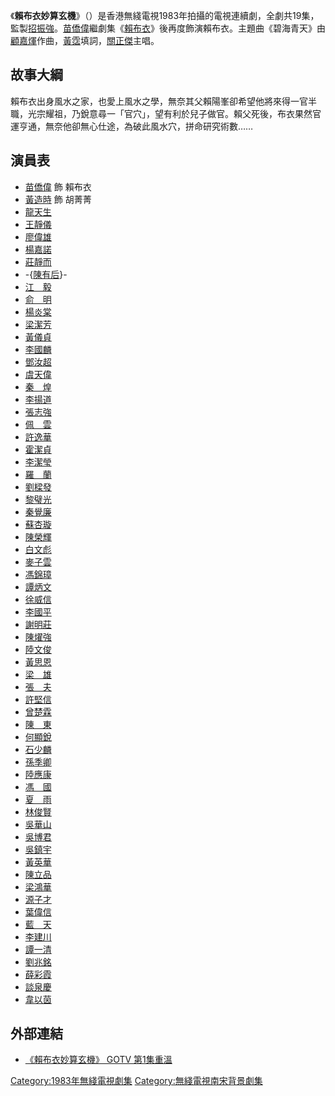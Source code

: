 {{無綫劇集
| 中文劇名=賴布衣妙算玄機
| 英文劇名={{lang|en|The Fortune Teller II}}
| 圖像=
| 製作年份=1983年
| 海外推出日期=
| 翡翠台首播日期=1983年
| 翡翠台首播時間=
| 監製=[[招振強|招振強]]
| 編導=[[劉仕裕|劉仕裕]]、[[鄒長根|鄒長根]]、[[蕭鍵鏗|蕭鍵鏗]]、[[吳一帆|吳一帆]]
| 助理編導=[[衛翰韜|衛翰韜]]、[[袁錦添|袁錦添]]、[[劉國豪|劉國豪]]、[[彭偉明|彭偉明]]、<br/>[[溫偉基|溫偉基]]
| 製作統籌=[[羅鎮岳|羅鎮岳]]
| 編劇=[[林零|林　零]]、[[鄧惠玲|鄧惠玲]]、[[李澤強|李澤強]]
| 編審=[[張華標|張華標]]
| 集數=19
| 劇種=古裝
| 故事=[[李堅松|李堅松]]
| 主題曲=碧海青天
| 作曲=[[顧嘉煇|顧嘉煇]]
| 填詞=[[黃霑|黃霑]]
| 主唱=[[關正傑|關正傑]]
| 插曲=織個幽夢
| 作曲3=[[顧嘉煇|顧嘉煇]]
| 填詞3=[[黃霑|黃霑]]
| 主唱3=[[關正傑|關正傑]]
| 製作公司=[[電視廣播有限公司|電視廣播有限公司]]
| 主演={{nowrap|[[苗僑偉|苗僑偉]]、[[莊靜而|莊靜而]]、[[廖偉雄|廖偉雄]]、[[黃造時|黃造時]]、<br/>[[秦煌|秦　煌]]、[[譚炳文|譚炳文]]、[[蘇杏璇|蘇杏璇]]、[[夏雨_(香港)|夏　雨]]}}
| 晚於=[[賴布衣_(電視劇)|賴布衣]]
}}
《'''賴布衣妙算玄機'''》（{{lang-en|'''The Fortune Teller II'''}}）是香港無綫電視1983年拍攝的電視連續劇，全劇共19集，監製[[招振強|招振強]]。[[苗僑偉|苗僑偉]]繼劇集《[[賴布衣_(電視劇)|賴布衣]]》後再度飾演賴布衣。主題曲《碧海青天》由[[顧嘉煇|顧嘉煇]]作曲，[[黃霑|黃霑]]填詞，[[關正傑|關正傑]]主唱。

==故事大綱==
賴布衣出身風水之家，也愛上風水之學，無奈其父賴陽峯卻希望他將來得一官半職，光宗耀祖，乃銳意尋一「官穴」，望有利於兒子做官。賴父死後，布衣果然官運亨通，無奈他卻無心仕途，為破此風水穴，拼命研究術數……

==演員表==
*[[苗僑偉|苗僑偉]] 飾 賴布衣
*[[黃造時|黃造時]] 飾 胡菁菁
*[[龍天生|龍天生]]
*[[王靜儀|王靜儀]]
*[[廖偉雄|廖偉雄]]
*[[楊嘉諾|楊嘉諾]]
*[[莊靜而|莊靜而]]
*-{[[陳有后|陳有后]]}-
*[[江毅|江　毅]]
*[[俞明|俞　明]]
*[[楊炎棠|楊炎棠]]
*[[梁潔芳|梁潔芳]]
*[[黃儀貞|黃儀貞]]
*[[李國麟_(演員)|李國麟]]
*[[鄧汝超|鄧汝超]]
*[[虞天偉|虞天偉]]
*[[秦煌|秦　煌]]
*[[李揚道|李揚道]]
*[[張志強|張志強]]
*[[佩雲|佩　雲]]
*[[許逸華|許逸華]]
*[[霍潔貞|霍潔貞]]
*[[李潔瑩|李潔瑩]]
*[[羅蘭_(香港)|羅　蘭]]
*[[劉樑發|劉樑發]]
*[[黎璧光|黎璧光]]
*[[秦覺廉|秦覺廉]]
*[[蘇杏璇|蘇杏璇]]
*[[陳榮輝|陳榮輝]]
*[[白文彪|白文彪]]
*[[麥子雲|麥子雲]]
*[[馮錦璋|馮錦璋]]
*[[譚炳文|譚炳文]]
*[[徐威信|徐威信]]
*[[李國平|李國平]]
*[[謝明莊|謝明莊]]
*[[陳燿強|陳燿強]]
*[[陸文俊|陸文俊]]
*[[黃思恩|黃思恩]]
*[[梁雄|梁　雄]]
*[[張夫|張　夫]]
*[[許堅信|許堅信]]
*[[曾楚霖|曾楚霖]]
*[[陳東|陳　東]]
*[[何顯銳|何顯銳]]
*[[石少麟|石少麟]]
*[[孫季卿|孫季卿]]
*[[陸應康|陸應康]]
*[[馮國|馮　國]]
*[[夏雨_(香港)|夏　雨]]
*[[林俊賢|林俊賢]]
*[[吳華山|吳華山]]
*[[吳博君|吳博君]]
*[[吳鎮宇|吳鎮宇]]
*[[黃英華|黃英華]]
*[[陳立品|陳立品]]
*[[梁鴻華|梁鴻華]]
*[[源子才|源子才]]
*[[葉偉信|葉偉信]]
*[[藍天|藍　天]]
*[[李建川|李建川]]
*[[譚一清|譚一清]]
*[[劉兆銘|劉兆銘]]
*[[薛彩霞|薛彩霞]]
*[[談泉慶|談泉慶]]
*[[韋以茵|韋以茵]]

== 外部連結 ==
*[https://web.archive.org/web/20140222163408/http://gotv.tvb.com/programme/102586/151674/ 《賴布衣妙算玄機》 GOTV 第1集重溫]

[[Category:1983年無綫電視劇集|Category:1983年無綫電視劇集]]
[[Category:無綫電視南宋背景劇集|Category:無綫電視南宋背景劇集]]